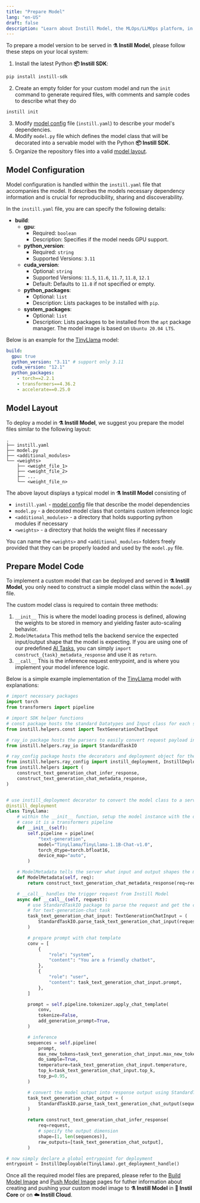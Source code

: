 ```yaml
---
title: "Prepare Model"
lang: "en-US"
draft: false
description: "Learn about Instill Model, the MLOps/LLMOps platform, in the project Instill Core: https://github.com/instill-ai/instill-core"
---
```


To prepare a model version to be served in **⚗️ Instill Model**, please follow
these steps on your local system:

1. Install the latest Python **📦 Instill SDK**:
```bash
pip install instill-sdk
```
2. Create an empty folder for your custom model and run the `init` command to generate required files,
with comments and sample codes to describe what they do
```bash
instill init
```
3. Modify [model config](#model-configuration) file (`instill.yaml`) to
  describe your model's dependencies.
4. Modify `model.py` file which defines the model class that will be decorated
  into a servable model with the Python **📦 Instill SDK**.
5. Organize the repository files into a valid [model layout](#model-layout).

## Model Configuration

Model configuration is handled within the `instill.yaml` file that accompanies
the model. It describes the models necessary dependency information and is
crucial for reproducibility, sharing and discoverability.

In the `instill.yaml` file, you are can specify the following details:

- **build**:
  - **gpu**:
    - Required: `boolean`
    - Description: Specifies if the model needs GPU support.
  - **python_version**:
    - Required: `string`
    - Supported Versions: `3.11`
  - **cuda_version**:
    - Optional: `string`
    - Supported Versions: `11.5`, `11.6`, `11.7`, `11.8`, `12.1`
    - Default: Defaults to `11.8` if not specified or empty.
  - **python_packages**:
    - Optional: `list`
    - Description: Lists packages to be installed with `pip`.
  - **system_packages**:
    - Optional: `list`
    - Description: Lists packages to be installed from the `apt` package
      manager. The model image is based on `Ubuntu 20.04 LTS`.

Below is an example for the
[TinyLlama](https://huggingface.co/TinyLlama/TinyLlama-1.1B-Chat-v1.0) model:

```yaml instill.yaml
build:
  gpu: true
  python_version: "3.11" # support only 3.11
  cuda_version: "12.1"
  python_packages:
    - torch==2.2.1
    - transformers==4.36.2
    - accelerate==0.25.0
```

## Model Layout

To deploy a model in **⚗️ Instill Model**, we suggest you prepare the model
files similar to the following layout:

```text
.
├── instill.yaml
├── model.py
├── <additional_modules>
└── <weights>
    ├── <weight_file_1>
    ├── <weight_file_2>
    ├── ...
    └── <weight_file_n>
```

The above layout displays a typical model in **⚗️ Instill Model** consisting of

- `instill.yaml` - [model config](#model-configuration) file that describe the
  model dependencies
- `model.py` - a decorated model class that contains custom inference logic
- `<additional_modules>` - a directory that holds supporting python modules if
  necessary
- `<weights>` - a directory that holds the weight files if necessary

You can name the `<weights>` and `<additional_modules>` folders freely provided
that they can be properly loaded and used by the `model.py` file.

## Prepare Model Code

To implement a custom model that can be deployed and served in **⚗️
Instill Model**, you only need to construct a simple model class within the
`model.py` file.

The custom model class is required to contain three methods:

1. `__init__`
  This is where the model loading process is defined, allowing the weights to
  be stored in memory and yielding faster auto-scaling behavior.
2. `ModelMetadata`
  This method tells the backend service the expected input/output shape that
  the model is expecting. If you are using one of our predefined [AI
  Tasks](ai-task), you can simply `import construct_{task}_metadata_response`
  and use it as `return`.
3. `__call__`
  This is the inference request entrypoint, and is where you implement your
  model inference logic.

Below is a simple example implementation of the
[TinyLlama](https://huggingface.co/TinyLlama/TinyLlama-1.1B-Chat-v1.0) model
with explanations:

```python
# import necessary packages
import torch
from transformers import pipeline

# import SDK helper functions
# const package hosts the standard Datatypes and Input class for each standard Instill AI Task
from instill.helpers.const import TextGenerationChatInput

# ray_io package hosts the parsers to easily convert request payload into input parameters, and model outputs to response
from instill.helpers.ray_io import StandardTaskIO

# ray_config package hosts the decorators and deployment object for the model class
from instill.helpers.ray_config import instill_deployment, InstillDeployable
from instill.helpers import (
    construct_text_generation_chat_infer_response,
    construct_text_generation_chat_metadata_response,
)


# use instill_deployment decorator to convert the model class to a servable model
@instill_deployment
class TinyLlama:
    # within the __init__ function, setup the model instance with the desired framework, in this
    # case it is a transformers pipeline
    def __init__(self):
        self.pipeline = pipeline(
            "text-generation",
            model="TinyLlama/TinyLlama-1.1B-Chat-v1.0",
            torch_dtype=torch.bfloat16,
            device_map="auto",
        )

    # ModelMetadata tells the server what input and output shapes the model is expecting
    def ModelMetadata(self, req):
        return construct_text_generation_chat_metadata_response(req=req)

    # __call__ handles the trigger request from Instill Model
    async def __call__(self, request):
        # use StandardTaskIO package to parse the request and get the corresponding input
        # for text-generation-chat task
        task_text_generation_chat_input: TextGenerationChatInput = (
            StandardTaskIO.parse_task_text_generation_chat_input(request=request)
        )

        # prepare prompt with chat template
        conv = [
            {
                "role": "system",
                "content": "You are a friendly chatbot",
            },
            {
                "role": "user",
                "content": task_text_generation_chat_input.prompt,
            },
        ]

        prompt = self.pipeline.tokenizer.apply_chat_template(
            conv,
            tokenize=False,
            add_generation_prompt=True,
        )

        # inference
        sequences = self.pipeline(
            prompt,
            max_new_tokens=task_text_generation_chat_input.max_new_tokens,
            do_sample=True,
            temperature=task_text_generation_chat_input.temperature,
            top_k=task_text_generation_chat_input.top_k,
            top_p=0.95,
        )

        # convert the model output into response output using StandardTaskIO
        task_text_generation_chat_output = (
            StandardTaskIO.parse_task_text_generation_chat_output(sequences=sequences)
        )

        return construct_text_generation_chat_infer_response(
            req=request,
            # specify the output dimension
            shape=[1, len(sequences)],
            raw_outputs=[task_text_generation_chat_output],
        )

# now simply declare a global entrypoint for deployment
entrypoint = InstillDeployable(TinyLlama).get_deployment_handle()
```

Once all the required model files are prepared, please refer to the [Build Model
Image](build) and [Push Model Image](push) pages for futher information about
creating and pushing your custom model image to **⚗️ Instill Model** in **🔮
Instil Core** or on **☁️ Instill Cloud**.
